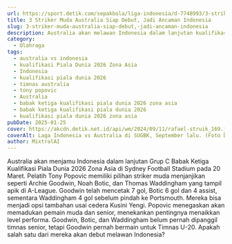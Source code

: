 ```yaml
---
url: https://sport.detik.com/sepakbola/liga-indonesia/d-7748993/3-striker-muda-australia-siap-debut-jadi-ancaman-indonesia
title: 3 Striker Muda Australia Siap Debut, Jadi Ancaman Indonesia
slug: 3-striker-muda-australia-siap-debut,-jadi-ancaman-indonesia
description: Australia akan melawan Indonesia dalam lanjutan kualifikasi Piala Dunia 2026 Zona Asia. Sederet striker muda lawan berpeluang dibawa dan mengancam Garuda.
category:
  - Olahraga
tags:
  - australia vs indonesia
  - kualifikasi Piala Dunia 2026 Zona Asia
  - Indonesia
  - kualifikasi piala dunia 2026
  - timnas australia
  - tony popovic
  - Australia
  - babak ketiga kualifikasi piala dunia 2026 zona asia
  - babak ketiga kualifikasi piala dunia 2026
  - kualifikasi piala dunia 2026 zona asia
pubDate: 2025-01-25
cover: https://akcdn.detik.net.id/api/wm/2024/09/11/rafael-struik_169.jpeg?wid=54&w=650&v=1&t=jpeg
coverAlt: Laga Indonesia vs Australia di SUGBK, September lalu. (Foto Dok. Rifkianto Nugroho/detikcom)
author: MixtralAI
---
```

Australia akan menjamu Indonesia dalam lanjutan Grup C Babak Ketiga Kualifikasi Piala Dunia 2026 Zona Asia di Sydney Football Stadium pada 20 Maret. Pelatih Tony Popovic memiliki pilihan striker muda menjanjikan seperti Archie Goodwin, Noah Botic, dan Thomas Waddingham yang tampil apik di A-League. Goodwin telah mencetak 7 gol, Botic 6 gol dan 4 assist, sementara Waddingham 4 gol sebelum pindah ke Portsmouth. Mereka bisa menjadi opsi tambahan usai cedera Kusini Yengi. Popovic menegaskan akan memadukan pemain muda dan senior, menekankan pentingnya menaikkan level performa. Goodwin, Botic, dan Waddingham belum pernah dipanggil timnas senior, tetapi Goodwin pernah bermain untuk Timnas U-20. Apakah salah satu dari mereka akan debut melawan Indonesia?
